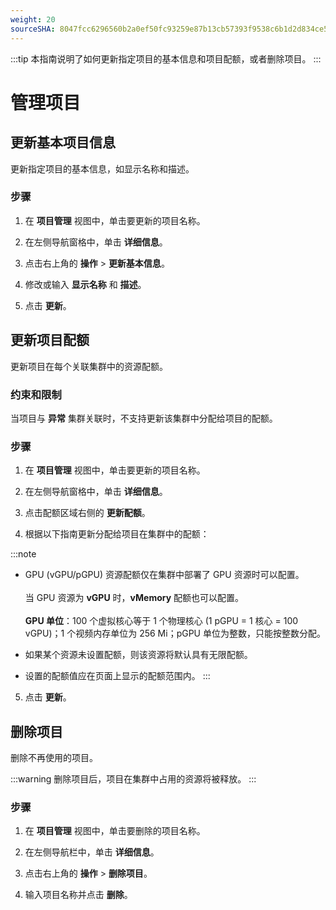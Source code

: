 ```yaml
---
weight: 20
sourceSHA: 8047fcc6296560b2a0ef50fc93259e87b13cb57393f9538c6b1d2d834ce5a870
---
```


:::tip
本指南说明了如何更新指定项目的基本信息和项目配额，或者删除项目。
:::

# 管理项目

## 更新基本项目信息

更新指定项目的基本信息，如显示名称和描述。

### 步骤

1. 在 **项目管理** 视图中，单击要更新的项目名称。

2. 在左侧导航窗格中，单击 **详细信息**。

3. 点击右上角的 **操作** > **更新基本信息**。

4. 修改或输入 **显示名称** 和 **描述**。

5. 点击 **更新**。

## 更新项目配额

更新项目在每个关联集群中的资源配额。

### 约束和限制

当项目与 **异常** 集群关联时，不支持更新该集群中分配给项目的配额。

### 步骤

1. 在 **项目管理** 视图中，单击要更新的项目名称。

2. 在左侧导航窗格中，单击 **详细信息**。

3. 点击配额区域右侧的 **更新配额**。

4. 根据以下指南更新分配给项目在集群中的配额：

:::note

- GPU (vGPU/pGPU) 资源配额仅在集群中部署了 GPU 资源时可以配置。<br /><br />当 GPU 资源为 **vGPU** 时，**vMemory** 配额也可以配置。<br /><br />**GPU 单位**：100 个虚拟核心等于 1 个物理核心 (1 pGPU = 1 核心 = 100 vGPU)；1 个视频内存单位为 256 Mi；pGPU 单位为整数，只能按整数分配。

- 如果某个资源未设置配额，则该资源将默认具有无限配额。

- 设置的配额值应在页面上显示的配额范围内。
  :::

5. 点击 **更新**。

## 删除项目

删除不再使用的项目。

:::warning
删除项目后，项目在集群中占用的资源将被释放。
:::

### 步骤

1. 在 **项目管理** 视图中，单击要删除的项目名称。

2. 在左侧导航栏中，单击 **详细信息**。

3. 点击右上角的 **操作** > **删除项目**。

4. 输入项目名称并点击 **删除**。
